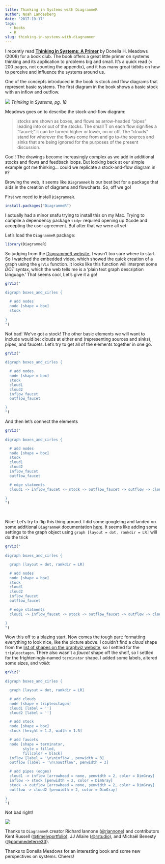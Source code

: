```yaml
---
title: Thinking in Systems with DiagrammeR
author: Noah Landesberg
date: '2017-10-17'
tags:
  - books
  - R
slug: thinking-in-systems-with-diagrammer
---
```


I recently read [__Thinking in Systems: A Primer__](https://www.goodreads.com/book/show/3828902-thinking-in-systems) by Donella H. Meadows (2008) for a book club. The book offers a great little primer on systems thinking and its application to problems big and small. It's a quick read (< 200 pages, not counting the appendix), and it has many great tidbits on how to perceive and influence the systems around us.
  
One of the concepts introduced in the book is stock and flow diagrams that represent basic systems. The first diagram in the book shows a basic stock with an inflow and outflow.

![](/img/basic-stock-flow.jpg)
_Thinking in Systems, pg. 18_  
  
  
Meadows goes on to describe the stock-and-flow diagram:  

> stocks are shown as boxes, and flows as arrow-headed "pipes" leading into or out of the stocks. The small T on each flow signifies a "faucet;" it can be turned higher or lower, on or off. The "clouds" stand for wherever the flows come from and go to--the sources and sinks that are being ignored for the purposes of the present discussion.

Cool! The drawings become increasingly complex as we add in additional stocks and flows and feedback loops. But looking back at our simple example got me thinking... could we replicate a stock-and-flow diagram in `R`?

Browing the web, it seems like `DiagrammeR` is our best bet for a package that aids in the creation of diagrams and flowcharts. So, off we go!

First we need to install `DiagrammeR`. 
```r
install.packages("DiagrammeR")
```

I actually had a minor snafu trying to install this on my Mac. Trying to compile a dependency package `tidyr` required opening up Xcode and accepting the user agreement. But after that we were all set.


Let's load the `DiagrammeR` package:
```r
library(DiagrammeR)
```


So judging from the [DiagrammeR website](http://rich-iannone.github.io/DiagrammeR/), I wasn't too sure where to start. So I watched the embedded video, which showed the quick creation of a graph using the `grVis` function. It looks like this function will interpret some _DOT_ syntax, which the web tells me is a 'plain text graph description language.' That seems cool, Let's give it a go!

```r
grViz("
 
digraph boxes_and_cirles {

  # add nodes
  node [shape = box]
  stock
  
}
")
```

Not bad! We've got a stock! The other basic elements we will want to include would be: clouds at either end (representing sources and sinks), pipes, and faucets. Let's try to get all of the elements together in one go.

```r
grViz("
 
digraph boxes_and_cirles {

  # add nodes
  node [shape = box]
  stock
  cloud1
  cloud2
  inflow_faucet
  outflow_faucet

}
")
```

And then let's connect the elements

```r
grViz("
 
digraph boxes_and_cirles {

  # add nodes
  node [shape = box]
  stock
  cloud1
  cloud2
  inflow_faucet
  outflow_faucet

  # edge statments
  cloud1 -> inflow_faucet -> stock -> outflow_faucet -> outflow -> cloud2

}
")
```
<br>

Nice! Let's try to flip this thing around. I did some googleing and landed on some additional `DiagrammeR` documentation [here](http://rich-iannone.github.io/DiagrammeR/graphviz_and_mermaid.html#graphviz-layouts). It seems like adding some settings to the graph object using `graph [layout = dot, rankdir = LR]` will do the trick

```r
grViz("
 
digraph boxes_and_cirles {

  graph [layout = dot, rankdir = LR]

  # add nodes
  node [shape = box]
  stock
  cloud1
  cloud2
  inflow_faucet
  outflow_faucet

  # edge statments
  cloud1 -> inflow_faucet -> stock -> outflow_faucet -> outflow -> cloud2

}
")
```

Wow this off to a blazing start. Now comes the tough part: formatting everything to look nice, like the picture above. I couldn't find a _cloud_ shape from the [list of shapes on the graphviz website](http://www.graphviz.org/content/node-shapes#epsf), so I settled for the `tripleoctagon`. There also wasn't a _faucet_ shape off the shelf, so I settled for the frighteningly-named `terminator` shape. I added some labels, altered some sizes, and _voilà_:

```r
grViz("
 
digraph boxes_and_cirles {

  graph [layout = dot, rankdir = LR]

  # add clouds
  node [shape = tripleoctagon]
  cloud1 [label = '']
  cloud2 [label = '']

  # add stock
  node [shape = box]
  stock [height = 1.2, width = 1.5]

  # add faucets
  node [shape = terminator, 
        style = filled,
        fillcolor = black]
  inflow [label = '\n\ninflow', penwidth = 3]
  outflow [label = '\n\noutflow', penwidth = 3]

  # add pipes (edges)
  cloud1 -> inflow [arrowhead = none, penwidth = 2, color = DimGray]
  inflow -> stock [penwidth = 2, color = DimGray]
  stock -> outflow [arrowhead = none, penwidth = 2, color = DimGray]
  outflow -> cloud2 [penwidth = 2, color = DimGray]

}      
")
```

Not bad right!

![](/img/basic-stock-flow.jpg)

Thanks to `DiagrammeR` creator Richard Iannone ([\@riannone](www.twitter.com/riannone)) and contributors Kent Russell ([\@timelyportfolio](www.twitter.com/timelyportfolio)), JJ Allaire ([\@rstudio](www.twitter.com/rstudio)), and Michaël Benesty ([\@pommedeterre33](www.twitter.com/pommedeterre33)).

Thanks to Donella Meadows for an interesting book and some new perspectives on systems. Cheers!
